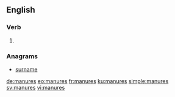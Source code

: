 ==English==

===Verb===
{{head|en}}

# {{en-third-person singular of|manure}}

===Anagrams===
* [[surname#English|surname]]

[[de:manures]]
[[eo:manures]]
[[fr:manures]]
[[ku:manures]]
[[simple:manures]]
[[sv:manures]]
[[vi:manures]]
